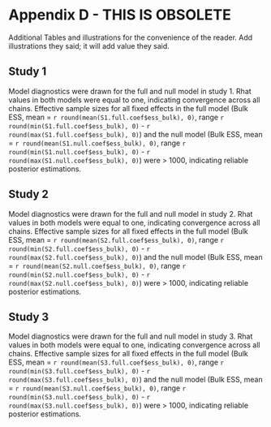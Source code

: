 
# Appendix D - THIS IS OBSOLETE
Additional Tables and illustrations for the convenience of the reader. Add illustrations they said; it will add value they said.

## Study 1
Model diagnostics were drawn for the full and null model in study 1. Rhat values in both models were equal to one, indicating convergence across all chains. Effective sample sizes for all fixed effects in the full model (Bulk ESS, mean = `r round(mean(S1.full.coef$ess_bulk), 0)`, range `r round(min(S1.full.coef$ess_bulk), 0)` - `r round(max(S1.full.coef$ess_bulk), 0)`) and the null model (Bulk ESS, mean = `r round(mean(S1.null.coef$ess_bulk), 0)`, range `r round(min(S1.null.coef$ess_bulk), 0)` - `r round(max(S1.null.coef$ess_bulk), 0)`) were > 1000, indicating reliable posterior estimations.

## Study 2
Model diagnostics were drawn for the full and null model in study 2. Rhat values in both models were equal to one, indicating convergence across all chains. Effective sample sizes for all fixed effects in the full model (Bulk ESS, mean = `r round(mean(S2.full.coef$ess_bulk), 0)`, range `r round(min(S2.full.coef$ess_bulk), 0)` - `r round(max(S2.full.coef$ess_bulk), 0)`) and the null model (Bulk ESS, mean = `r round(mean(S2.null.coef$ess_bulk), 0)`, range `r round(min(S2.null.coef$ess_bulk), 0)` - `r round(max(S2.null.coef$ess_bulk), 0)`) were > 1000, indicating reliable posterior estimations.

## Study 3
Model diagnostics were drawn for the full and null model in study 3. Rhat values in both models were equal to one, indicating convergence across all chains. Effective sample sizes for all fixed effects in the full model (Bulk ESS, mean = `r round(mean(S3.full.coef$ess_bulk), 0)`, range `r round(min(S3.full.coef$ess_bulk), 0)` - `r round(max(S3.full.coef$ess_bulk), 0)`) and the null model (Bulk ESS, mean = `r round(mean(S3.null.coef$ess_bulk), 0)`, range `r round(min(S3.null.coef$ess_bulk), 0)` - `r round(max(S3.null.coef$ess_bulk), 0)`) were > 1000, indicating reliable posterior estimations.
